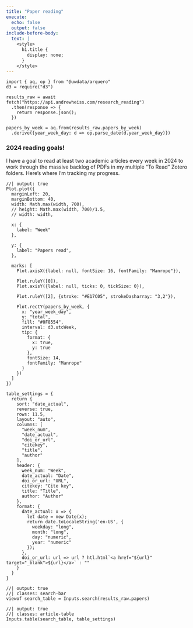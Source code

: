 ```yaml
---
title: "Paper reading"
execute:
  echo: false
  output: false
include-before-body: 
  text: |
    <style>
      h1.title {
        display: none;
      }
    </style>
---
```


```ojs
import { aq, op } from "@uwdata/arquero"
d3 = require("d3")

results_raw = await fetch("https://api.andrewheiss.com/research_reading")
  .then(response => {
    return response.json();
  })

papers_by_week = aq.from(results_raw.papers_by_week)
  .derive({year_week_day: d => op.parse_date(d.year_week_day)})
```

::: {.callout-tip}
### 2024 reading goals!
I have a goal to read at least two academic articles every week in 2024 to work through the massive backlog of PDFs in my multiple "To Read" Zotero folders. Here's where I'm tracking my progress.
:::

:::: {.card .mb-3}

::: {.card-body}

```ojs
//| output: true
Plot.plot({
  marginLeft: 20,
  marginBottom: 40,
  width: Math.max(width, 700),
  // height: Math.max(width, 700)/1.5,
  // width: width,

  x: {
    label: "Week"
  },

  y: {
    label: "Papers read",
  },

  marks: [
    Plot.axisX({label: null, fontSize: 16, fontFamily: "Manrope"}),
    
    Plot.ruleY([0]),
    Plot.axisY({label: null, ticks: 0, tickSize: 0}),
    
    Plot.ruleY([2], {stroke: "#E17C05", strokeDasharray: "3,2"}),
    
    Plot.rectY(papers_by_week, {
      x: "year_week_day",
      y: "total",
      fill: "#0F8554",
      interval: d3.utcWeek,
      tip: {
        format: {
          x: true,
          y: true
        },
        fontSize: 14,
        fontFamily: "Manrope"
      }
    })
  ]
})
```

:::
::::

```ojs
table_settings = {
  return {
    sort: "date_actual",
    reverse: true,
    rows: 11.5,
    layout: "auto",
    columns: [
      "week_num",
      "date_actual",
      "doi_or_url",
      "citekey",
      "title",
      "author"
    ],
    header: {
      week_num: "Week",
      date_actual: "Date",
      doi_or_url: "URL",
      citekey: "Cite key",
      title: "Title",
      author: "Author"
    },
    format: {
      date_actual: x => {
        let date = new Date(x);
        return date.toLocaleString('en-US', {
          weekday: "long",
          month: "long",
          day: "numeric",
          year: "numeric"
        });
      },
      doi_or_url: url => url ? htl.html`<a href="${url}" target="_blank">${url}</a>` : ""
    }
  }
}
```

:::: {.card}

::: {.card-body}

```ojs
//| output: true
//| classes: search-bar
viewof search_table = Inputs.search(results_raw.papers)
```

```ojs
//| output: true
//| classes: article-table
Inputs.table(search_table, table_settings)
```

:::
::::

